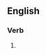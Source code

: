 ==English==

===Verb===
{{head|en|verb form}}

# {{present participle of|congratulate|lang=en|nocat=1}}